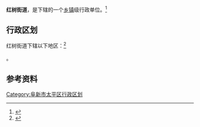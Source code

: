 {{中国乡级行政区
|景观照片文件名 = 
|景观照片描述 = 
|汉语拼音 = 
|其他语言 = 
|其他语言名称 = 
|旧称 = 
|地名出处 = 
|位置图文件名 = 
|位置图描述 = 
|自定义图片= 
|建置时间 = 
|政府驻地 = 
|毗邻 = 
|总面积 = 
|总人口 = 
|总人口年份 = 
|户籍人口 = 
|户籍人口年份 = 
|常住人口 = 
|常住人口年份 = 
|人口密度 = 
|GDP = 
|GDP年份 = 
|邮政编码 = 
|电话区号 = 418
|官方网站 = 
|网站名称 = 
|21/09/04/001/000}}

'''红树街道'''，是{{PRC admin/fullname|21/09/04/001/000|3}}下辖的一个[[乡镇|乡镇]]级行政单位。<ref>{{PRC admin/ref sgc|{{PRC admin/parent|21/09/04/001/000}}}}</ref>

== 行政区划 ==

红树街道下辖以下地区：<ref>{{PRC admin/ref sgc|21/09/04/001/000}}</ref>

{{PRC admin/children|21/09/04/001/000}}。

== 参考资料 ==

{{Reflist}}
{{PRC admin/navcat|21/09/04/001/000}}
{{行政区划小作品}}

[[Category:阜新市太平区行政区划|Category:阜新市太平区行政区划]]